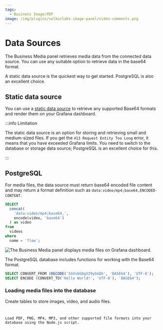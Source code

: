 ```yaml
---
tags:
  - Business Image/PDF
image: /img/plugins/volkovlabs-image-panel/video-comments.png
---
```



# Data Sources

The Business Media panel retrieves media data from the connected data source. You can use any suitable option to retrieve data in the base64 format.

A static data source is the quickest way to get started. PostgreSQL is also an excellent choice.

## Static data source

You can use a [static data source](/plugins/volkovlabs-static-datasource) to retrieve any supported Base64 formats and render them on your Grafana dashboard.

:::info Limitation

The static data source is an option for storing and retrieving small and medium-sized files. If you get the `413 Request Entity Too Long` error, it means that you have exceeded Grafana limits. You need to switch to the database or storage data source; PostgreSQL is an excellent choice for this.

:::

## PostgreSQL

For media files, the data source must return base64 encoded file content and may return a format definition such as `data:video/mp4;base64,ENCODED-CONTENT`.

```sql
SELECT
  concat(
    'data:video/mp4;base64,',
    encode(video, 'base64')
  ) as video
from
  videos
where
  name = 'flow';
```

<Image
  title="The Business Media panel displays media files on Grafana dashboard."
  src="/img/plugins/volkovlabs-image-panel/video-comments.png"
/>

The PostgreSQL database includes functions for working with the Base64 format.

```sql
SELECT CONVERT_FROM (DECODE('SGVsbG8gV29ybGQh', 'BASE64'), 'UTF-8');
SELECT ENCODE (CONVERT_TO('Hello World!', 'UTF-8'), 'BASE64');
```

### Loading media files into the database

Create tables to store images, video, and audio files.

<Code
  url="https://github.com/VolkovLabs/volkovlabs-image-panel/blob/main/postgres/data.sql"
  language="sql"
/>

Load PDF, PNG, MP4, MP3, and other supported file formats into your database using the Node.js script.

<Code
  url="https://github.com/VolkovLabs/volkovlabs-image-panel/blob/main/postgres/load.ts"
  language="js"
/>

